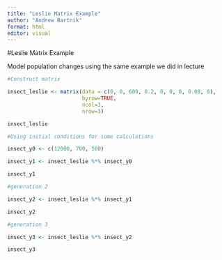 ```yaml
---
title: "Leslie Matrix Example"
author: "Andrew Bartnik"
format: html
editor: visual
---
```


#Leslie Matrix Example

Model population changes using the same example we did in lecture

```r
#Construct matrix

insect_leslie <- matrix(data = c(0, 0, 600, 0.2, 0, 0, 0, 0.08, 0), 
                        byrow=TRUE, 
                        ncol=3, 
                        nrow=3)

insect_leslie

#Using initial conditions for some calculations

insect_y0 <- c(12000, 700, 500)

insect_y1 <- insect_leslie %*% insect_y0

insect_y1

#generation 2

insect_y2 <- insect_leslie %*% insect_y1

insect_y2

#generation 3

insect_y3 <- insect_leslie %*% insect_y2

insect_y3
```

